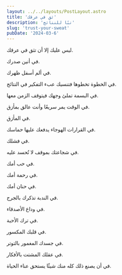 ```yaml
---
layout: ../../layouts/PostLayout.astro
title: 'ثق في عرقك'
description: 'تبًا للنتائج'
slug: 'trust-your-sweat'
pubDate: '2024-03-6'
---
```



ليس عليك إلا أن تثق في عرقك.

في أنين صدرك.

في ألم أسفل ظهرك.

في الخطوة تخطوها فتنسيك عبء التفكير في النتائج.

في البسمة تملئ وجهك فيتوقف الزمن معها.

في الوقت يمر سريعًا وأنت عالق بمأزق.

في المأزق.

في القرارات الهوجاء يدفعك عليها حماسك.

في فشلك.

في شجاعتك بموقف لا تُحسد عليه.

في حب أمك.

في رحمة أمك.

في حنان أمك.

في الندبة تذكرك بالجرح.

في وداع الأصدقاء.

في ترك الأحبة.

في قلبك المكسور.

في جسدك المغمور بالتوتر.

في عقلك المشتت بالأفكار.

في أن يصنع ذلك كله منك شيئًا يستحق عناء الحياة.
